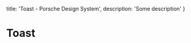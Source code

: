 
  title: 'Toast - Porsche Design System',
  description: 'Some description'
}

# Toast <ComponentStatus tagName="p-toast"></ComponentStatus>

<TableOfContents headings={[]} />
